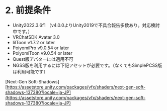 # 2. 前提条件

- Unity2022.3.6f1
（v4.0.0よりUnity2019で不具合報告多数あり。対応検討中です。）
- VRChatSDK Avatar 3.0
- lilToon v1.7.2 or later
- PoiyomiPro v9.0.54 or later
- PoiyomiToon v9.0.54 or later
- Quest版アバターには適用不可
- NGSS版を利用するには下記アセットが必要です。（なくてもSimplePCSS版は利用可能です）

[Next-Gen Soft-Shadows]
[https://assetstore.unity.com/packages/vfx/shaders/next-gen-soft-shadows-137380?locale=ja-JP](https://assetstore.unity.com/packages/vfx/shaders/next-gen-soft-shadows-137380?locale=ja-JP)